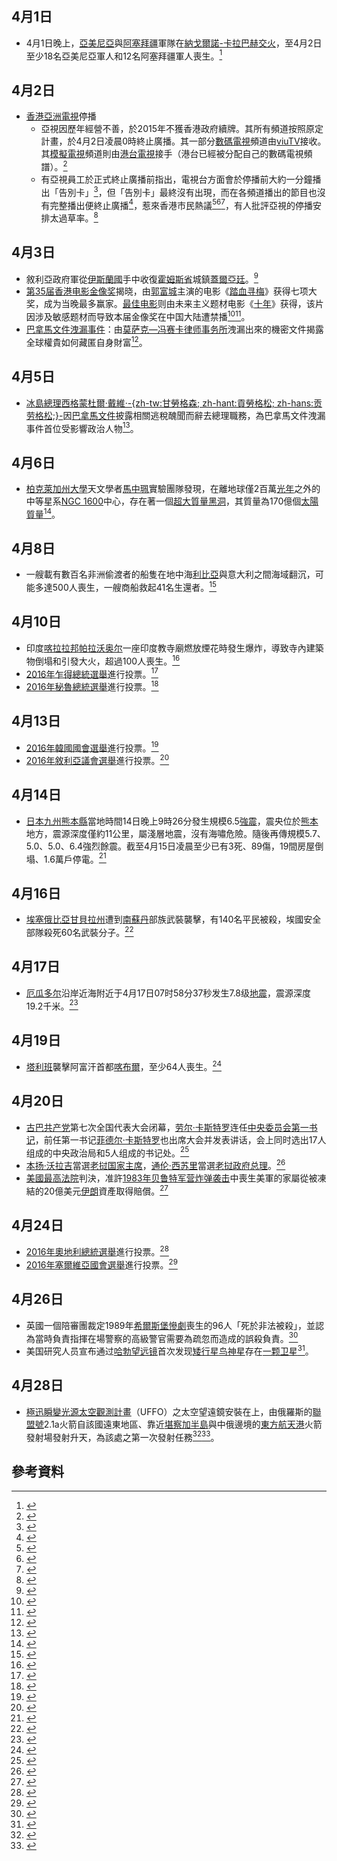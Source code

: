 <noinclude>{{monthInNews|2016|4}}</noinclude>

==4月1日==
*4月1日晚上，[[亞美尼亞|亞美尼亞]]與[[阿塞拜疆|阿塞拜疆]]軍隊在[[納戈爾諾-卡拉巴赫|納戈爾諾-卡拉巴赫]][[2016年亞美尼亞–亞塞拜然衝突|交火]]，至4月2日至少18名亞美尼亞軍人和12名阿塞拜疆軍人喪生。<ref>{{Cite news |url=http://www.bbc.co.uk/news/world-europe-35949991 |title=Dozens dead in worst Nagorno-Karabakh violence for decades |work=BBC News |date=2016-04-02 |accessdate=2016-04-03 |archive-date=2016-04-04 |archive-url=https://web.archive.org/web/20160404235546/http://www.bbc.co.uk/news/world-europe-35949991 |dead-url=no }}</ref>

==4月2日==
*[[香港|香港]][[亞洲電視|亞洲電視]]停播
**亞視因歷年經營不善，於2015年不獲香港政府續牌。其所有頻道按照原定計畫，於4月2日凌晨0時終止廣播。其一部分[[香港數碼地面電視廣播|數碼電視]]頻道由[[viuTV|viuTV]]接收。其[[模擬電視|模擬電視]]頻道則由[[港台電視|港台電視]]接手（港台已經被分配自己的數碼電視頻譜）。<ref>{{cite news|title=屹立香港59年 亚视正式停播|url=http://news.163.com/photoview/00AN0001/114860.html#p=BJKRS7KL00AN0001?baike|accessdate=2016-04-02|agency=网易新闻|date=2016-04-02|archive-date=2016-04-13|archive-url=https://web.archive.org/web/20160413180650/http://news.163.com/photoview/00AN0001/114860.html#p=BJKRS7KL00AN0001?baike|dead-url=no}}</ref>
**有亞視員工於正式終止廣播前指出，電視台方面會於停播前大約一分鐘播出「告別卡」<ref>{{cite news|title=【亞視熄機前後】今晚11時59分07秒亞視「一張卡」告別|url=http://news.mingpao.com/ins/instantnews/web_tc/article/20160401/s00001/1459483997649|accessdate=2016-04-03|agency=[[明報|明報]]|date=2016-04-01|archive-date=2016-04-05|archive-url=https://web.archive.org/web/20160405000732/http://news.mingpao.com/ins/instantnews/web_tc/article/20160401/s00001/1459483997649|dead-url=no}}</ref>，但「告別卡」最終沒有出現，而在各頻道播出的節目也沒有完整播出便終止廣播<ref>{{cite news|title=今日報章娛樂版摘要|url=http://ol.mingpao.com/php/showbiz3.php?nodeid=1459657302831&subcate=latest&issue=20160403|accessdate=2016-04-03|agency=[[明報|明報]]|date=2016-04-02|archive-date=2016-04-03|archive-url=https://web.archive.org/web/20160403052141/http://ol.mingpao.com/php/showbiz3.php?nodeid=1459657302831&subcate=latest&issue=20160403|dead-url=no}}</ref>，惹來香港市民熱議<ref>{{cite news|title=【亞視消失的告別卡】主播指「相關部門」不容台徽或其他形式告別|url=http://news.mingpao.com/ins/instantnews/web_tc/article/20160402/s00001/1459589322373|accessdate=2016-04-03|agency=[[明報|明報]]|date=2016-04-02|archive-date=2016-04-02|archive-url=https://web.archive.org/web/20160402120643/http://news.mingpao.com/ins/instantnews/web_tc/article/20160402/s00001/1459589322373|dead-url=no}}</ref><ref>{{cite news|title=【消失的亞視告別卡】因通訊局不准播？通訊辦反擊：創作力無限兼極富想像力|url=http://news.mingpao.com/ins/instantnews/web_tc/article/20160402/s00001/1459579810131|accessdate=2016-04-03|agency=[[明報|明報]]|date=2016-04-02|archive-date=2016-04-05|archive-url=https://web.archive.org/web/20160405143823/http://news.mingpao.com/ins/instantnews/web_tc/article/20160402/s00001/1459579810131|dead-url=no}}</ref><ref>{{cite news|title=【亞視消失的告別卡】高級節目執行主任指「從來無設計卡」|url=http://news.mingpao.com/ins/instantnews/web_tc/article/20160402/s00001/1459587745725|accessdate=2016-04-03|agency=[[明報|明報]]|date=2016-04-02|archive-date=2016-04-02|archive-url=https://web.archive.org/web/20160402115522/http://news.mingpao.com/ins/instantnews/web_tc/article/20160402/s00001/1459587745725|dead-url=no}}</ref>，有人批評亞視的停播安排太過草率。<ref>{{cite news|title=「告別卡」未播 亞視如「猝逝」|url=http://paper.wenweipo.com/2016/04/03/HK1604030013.htm|accessdate=2016-04-03|agency=[[文汇报_(香港)|文匯報]]|date=2016-04-03|archive-date=2016-04-09|archive-url=https://web.archive.org/web/20160409115414/http://paper.wenweipo.com/2016/04/03/HK1604030013.htm|dead-url=no}}</ref>

==4月3日==
*敘利亞政府軍從[[伊斯蘭國|伊斯蘭國]]手中收復[[霍姆斯省|霍姆斯省]]城鎮[[蓋爾亞廷|蓋爾亞廷]]。<ref>{{Cite news |url=http://www.chinanews.com/gj/2016/04-03/7822144.shtml |title=叙政府军又从“伊斯兰国”手中收复一城 |publisher=中新網 |date=2016-04-03 |accessdate=2016-04-03 |archive-date=2016-04-03 |archive-url=https://web.archive.org/web/20160403202759/http://www.chinanews.com/gj/2016/04-03/7822144.shtml |dead-url=no }}</ref>
*[[第35届香港电影金像奖|第35届香港电影金像奖]]揭晓，由[[郭富城|郭富城]]主演的电影《[[踏血寻梅|踏血寻梅]]》获得七项大奖，成为当晚最多赢家。[[香港电影金像奖最佳电影|最佳电影]]则由未来主义题材电影《[[十年_(2015年香港电影)|十年]]》获得，该片因涉及敏感题材而导致本届金像奖在中国大陆遭禁播<ref>{{cite web|title=【《十年》攞獎】「十年」成敏感詞 內地媒體報得獎名單冇提最佳電影|url=http://hk.apple.nextmedia.com/realtime/news/20160404/54944933|publisher=蘋果日報|accessdate=2016-04-03|date=2016-04-03|archive-date=2016-04-06|archive-url=https://web.archive.org/web/20160406093553/http://hk.apple.nextmedia.com/realtime/news/20160404/54944933|dead-url=no}}</ref><ref>{{cite web|title=【金像獎】內地全面封殺《十年》　報道得獎名單最佳電影「被消失」|url=http://news.mingpao.com/ins/instantnews/web_tc/article/20160404/s00001/1459700363290|publisher=明報新聞網|accessdate=2016-04-03|date=2016-04-03|archive-date=2016-04-03|archive-url=https://web.archive.org/web/20160403175857/http://news.mingpao.com/ins/instantnews/web_tc/article/20160404/s00001/1459700363290|dead-url=no}}</ref>。
*[[巴拿馬文件洩漏事件|巴拿馬文件洩漏事件]]：由[[莫萨克—冯赛卡律师事务所|莫萨克—冯赛卡律师事务所]]洩漏出來的機密文件揭露全球權貴如何藏匿自身財富<ref>{{cite news | title = 機密文件暴露世界各國權貴如何隱藏財富 | publisher = [[BBC|BBC中文網]] | url = http://www.bbc.com/zhongwen/trad/world/2016/04/160403_panorama_mossack_fonseca | date = 2016-04-03 | accessdate = 2016-04-04 | language = zh-hant | archive-date = 2016-04-07 | archive-url = https://web.archive.org/web/20160407145412/http://www.bbc.com/zhongwen/trad/world/2016/04/160403_panorama_mossack_fonseca | dead-url = no }}</ref>。

==4月5日==
*[[冰島總理|冰島總理]][[西格蒙杜爾·戴維·貢勞格松|西格蒙杜爾·戴維·-{zh-tw:甘勞格森; zh-hant:貢勞格松; zh-hans:贡劳格松;}-]]因[[巴拿馬文件洩漏事件|巴拿馬文件]]披露相關逃稅醜聞而辭去總理職務，為巴拿馬文件洩漏事件首位受影響政治人物<ref>{{cite news | title = 巴拿馬密件發酵 冰島總理被迫辭職 | publisher = [[BBC|BBC中文網]] | url = http://www.bbc.com/zhongwen/trad/world/2016/04/160405_panama_paper_iceland_quits | date = 2016-04-05 | accessdate = 2016-04-06 | language = zh-hant | archive-date = 2016-04-05 | archive-url = https://web.archive.org/web/20160405231146/http://www.bbc.com/zhongwen/trad/world/2016/04/160405_panama_paper_iceland_quits | dead-url = no }}</ref>。
==4月6日==
*[[柏克萊加州大學|柏克萊加州大學]]天文學者[[馬中珮|馬中珮]]實驗團隊發現，在離地球僅2百萬[[光年|光年]]之外的中等星系[[NGC_1600|NGC 1600]]中心，存在著一個[[超大質量黑洞|超大質量黑洞]]，其質量為170億個[[太陽質量|太陽質量]]<ref>{{cite web |title= Behemoth black hole found in an unlikely place |url= http://www.spacetelescope.org/news/heic1607/ |accessdate= 7 April 2016 |date= 6 April 2017 |publisher= Hubble Space Telescope |id= heic1607 |author= Jens Thomas; Mathias Jäger; |archive-date= 2016-04-09 |archive-url= https://web.archive.org/web/20160409154853/http://www.spacetelescope.org/news/heic1607/ |dead-url= no }}</ref>。

==4月8日==
*一艘載有數百名非洲偷渡者的船隻在地中海[[利比亞|利比亞]]與意大利之間海域翻沉，可能多達500人喪生，一艘商船救起41名生還者。<ref>{{Cite news |url=https://www.voanews.com/europe/500-people-feared-dead-mediterranean |title=500 People Feared Dead in Mediterranean |publisher=VOA |date=2016-04-20 |accessdate=2020-04-06 |archive-date=2020-04-06 |archive-url=https://web.archive.org/web/20200406190841/https://www.voanews.com/europe/500-people-feared-dead-mediterranean |dead-url=no }}</ref>

==4月10日==
*印度[[喀拉拉邦|喀拉拉邦]][[帕拉沃奥尔|帕拉沃奥尔]]一座印度教寺廟燃放煙花時發生爆炸，導致寺內建築物倒塌和引發大火，超過100人喪生。<ref>{{Cite news |url=http://www.bbc.com/zhongwen/simp/world/2016/04/160410_india_temple_fire |title=印度南部喀拉拉邦神庙大火致上百人死亡 |work=BBC中文網 |date=2016-04-10 |accessdate=2016-04-10 |archive-date=2016-04-13 |archive-url=https://web.archive.org/web/20160413062842/http://www.bbc.com/zhongwen/simp/world/2016/04/160410_india_temple_fire |dead-url=no }}</ref>
*[[2016年乍得總統選舉|2016年乍得總統選舉]]進行投票。<ref>{{Cite news |url=http://www.voachinese.com/content/chad-20160410/3278297.html |title=乍得星期天选举 13候选人挑战现任总统 |publisher=美國之音 |date=2016-04-10 |accessdate=2016-04-10 |archive-date=2016-04-10 |archive-url=https://web.archive.org/web/20160410215049/http://www.voachinese.com/content/chad-20160410/3278297.html |dead-url=no }}</ref>
*[[2016年秘魯總統選舉|2016年秘魯總統選舉]]進行投票。<ref>{{Cite news |url=http://news.ltn.com.tw/news/world/paper/977516 |title=藤森之女 可能成秘魯首位女總統 |work=自由時報電子報 |date=2016-04-10 |accessdate=2016-04-10 |archive-date=2016-04-11 |archive-url=https://web.archive.org/web/20160411224230/http://news.ltn.com.tw/news/world/paper/977516 |dead-url=no }}</ref>

==4月13日==
*[[2016年韓國國會選舉|2016年韓國國會選舉]]進行投票。<ref>{{Cite news |url=http://www.voachinese.com/content/korea-election-20160414/3285238.html |title=韩国执政党失去国会多数地位 |publisher=美國之音 |date=2016-04-14 |accessdate=2016-04-15 |archive-date=2016-04-15 |archive-url=https://web.archive.org/web/20160415211723/http://www.voachinese.com/content/korea-election-20160414/3285238.html |dead-url=no }}</ref>
*[[2016年敘利亞議會選舉|2016年敘利亞議會選舉]]進行投票。<ref>{{Cite news |url=http://www.reuters.com/article/us-mideast-crisis-syria-idUSKCN0XA2C5 |title=Assad holds parliamentary election as Syrian peace talks resume |publisher=Reuters |date=2016-04-13 |accessdate=2016-04-15 |archive-date=2016-04-16 |archive-url=https://web.archive.org/web/20160416022802/http://www.reuters.com/article/us-mideast-crisis-syria-idUSKCN0XA2C5 |dead-url=no }}</ref>

==4月14日==
*[[日本|日本]][[九州_(日本)|九州]][[熊本縣|熊本縣]]當地時間14日晚上9時26分發生規模6.5[[2016年熊本地震|強震]]，震央位於[[2016年熊本地震|熊本]]地方，震源深度僅約11公里，屬淺層地震，沒有海嘯危險。隨後再傳規模5.7、5.0、5.0、6.4強烈餘震。截至4月15日凌晨至少已有3死、89傷，19間房屋倒塌、1.6萬戶停電。<ref>{{Cite news |url=http://www.appledaily.com.tw/appledaily/article/international/20160415/37164425 |title=規模6.5 日熊本強震 3死89傷 |work=[[台灣蘋果日報|台灣蘋果日報]] |date=2016-04-15 |language=zh-TW |accessdate=2016-04-15 |archive-date=2016-04-18 |archive-url=https://web.archive.org/web/20160418070952/http://www.appledaily.com.tw/appledaily/article/international/20160415/37164425 |dead-url=no }}</ref>

==4月16日==
*[[埃塞俄比亞|埃塞俄比亞]][[甘貝拉州|甘貝拉州]]遭到[[南蘇丹|南蘇丹]]部族武裝襲擊，有140名平民被殺，埃國安全部隊殺死60名武裝分子。<ref>{{Cite news |url=http://www.bbc.co.uk/news/world-africa-36064710 |title=Ethiopia: Armed men 'kill 140' near South Sudan border |work=BBC News |date=2016-04-16 |accessdate=2016-04-17 |archive-date=2016-04-17 |archive-url=https://web.archive.org/web/20160417120250/http://www.bbc.co.uk/news/world-africa-36064710 |dead-url=no }}</ref>

==4月17日==
*[[2016年厄瓜多尔地震|厄瓜多尔]]沿岸近海附近于4月17日07时58分37秒发生7.8级[[2016年厄瓜多尔地震|地震]]，震源深度19.2千米。<ref>{{Cite news |url=http://abc7.com/news/78-magnitude-earthquake-hits-near-ecuador-according-to-usgs/1295047/ |title=AT LEAST 41 DEAD IN 7.8 EARTHQUAKE, ECUADOR'S VICE PRESIDENT SAYS |work=[[Associated_Press|Associated Press]] |date=2016-04-15 |deadurl=yes |archiveurl=https://web.archive.org/web/20160417073345/http://abc7.com/news/78-magnitude-earthquake-hits-near-ecuador-according-to-usgs/1295047/ |archivedate=2016-04-17 |accessdate=2016-04-17 }}</ref>

==4月19日==
*[[塔利班|塔利班]]襲擊阿富汗首都[[喀布爾|喀布爾]]，至少64人喪生。<ref>{{Cite news |url=http://www.chinanews.com/gj/2016/04-20/7841763.shtml |title=阿富汗内政部：喀布尔袭击死亡人数升至64人 |publisher=中新網 |date=2016-04-20 |accessdate=2016-04-20 |archive-date=2016-05-07 |archive-url=https://web.archive.org/web/20160507145014/http://www.chinanews.com/gj/2016/04-20/7841763.shtml |dead-url=no }}</ref>

==4月20日==
*[[古巴共产党|古巴共产党]]第七次全国代表大会闭幕，[[劳尔·卡斯特罗|劳尔·卡斯特罗]]连任[[古巴共产党中央委员会第一书记|中央委员会第一书记]]，前任第一书记[[菲德尔·卡斯特罗|菲德尔·卡斯特罗]]也出席大会并发表讲话，会上同时选出17人组成的中央政治局和5人组成的书记处。<ref>{{Cite news |url=http://news.xinhuanet.com/world/2016-04/20/c_128911740.htm |title=劳尔·卡斯特罗再次当选古共中央第一书记 |work=[[新华网|新华网]] |date=2016-04-20 |accessdate=2016-04-20 |archive-date=2016-04-20 |archive-url=https://web.archive.org/web/20160420142332/http://news.xinhuanet.com/world/2016-04/20/c_128911740.htm |dead-url=no }}</ref>
*[[本扬·沃拉吉|本扬·沃拉吉]]當選[[老挝国家主席|老挝国家主席]]，[[通伦·西苏里|通伦·西苏里]]當選[[老挝政府总理|老挝政府总理]]。<ref>{{Cite news |url=http://www.chinanews.com/gj/2016/04-20/7841544.shtml |title=老挝国会选举产生新任国家主席与政府总理 |publisher=中新網 |date=2016-04-20 |accessdate=2016-04-20 |archive-date=2016-05-07 |archive-url=https://web.archive.org/web/20160507151849/http://www.chinanews.com/gj/2016/04-20/7841544.shtml |dead-url=no }}</ref>
*[[美國最高法院|美國最高法院]]判決，准許[[1983年贝鲁特军营炸弹袭击|1983年贝鲁特军营炸弹袭击]]中喪生美軍的家屬從被凍結的20億美元[[伊朗|伊朗]]資產取得賠償。<ref>{{Cite news |url=http://www.bbc.com/zhongwen/simp/world/2016/04/160420_us_iran_frozen_assets |title=美国最高法院：用伊朗资产赔偿受害者家属 |work=BBC News |date=2016-04-20 |accessdate=2016-04-21 |archive-date=2016-04-23 |archive-url=https://web.archive.org/web/20160423162932/http://www.bbc.com/zhongwen/simp/world/2016/04/160420_us_iran_frozen_assets |dead-url=no }}</ref>

==4月24日==
*[[2016年奧地利總統選舉|2016年奧地利總統選舉]]進行投票。<ref>{{Cite news |url=http://www.dw.com/en/presidential-election-exposes-austrian-angst/a-19207311 |title=Presidential election exposes Austrian angst |publisher=Deutsche Welle |date=2016-04-23 |accessdate=2016-04-24 |archive-date=2016-04-24 |archive-url=https://web.archive.org/web/20160424073104/http://www.dw.com/en/presidential-election-exposes-austrian-angst/a-19207311 |dead-url=no }}</ref>
*[[2016年塞爾維亞國會選舉|2016年塞爾維亞國會選舉]]進行投票。<ref>{{Cite news |url=http://www.bbc.co.uk/news/world-europe-36122928 |title=Serbia election seen as vote on EU membership |work=BBC News |date=2016-04-24 |accessdate=2016-04-24 |archive-date=2016-04-24 |archive-url=https://web.archive.org/web/20160424140745/http://www.bbc.co.uk/news/world-europe-36122928 |dead-url=no }}</ref>

==4月26日==
*英國一個陪審團裁定1989年[[希爾斯堡慘劇|希爾斯堡慘劇]]喪生的96人「死於非法被殺」，並認為當時負責指揮在場警察的高級警官需要為疏忽而造成的誤殺負責。<ref>{{Cite news |url=http://www.bbc.com/news/uk-england-36138337 |title=Hillsborough inquests: Fans unlawfully killed, jury concludes |work=BBC News |date=2016-04-26 |accessdate=2016-04-27 |archive-date=2016-04-27 |archive-url=https://web.archive.org/web/20160427165233/http://www.bbc.com/news/uk-england-36138337 |dead-url=no }}</ref>
*美国研究人员宣布通过[[哈勃望远镜|哈勃望远镜]]首次发现[[矮行星|矮行星]][[鸟神星|鸟神星]]存在[[S/2015_(136472)_1|一颗卫星]]<ref>{{cite news|url=http://edition.cnn.com/2016/04/26/world/makemake-moon-nasa/|title=New moon discovered around dwarf planet Makemake|publisher=CNN|author=James Griffiths|date=2016-04-27|accessdate=2016-04-28|archive-date=2016-04-28|archive-url=https://web.archive.org/web/20160428121721/http://edition.cnn.com/2016/04/26/world/makemake-moon-nasa/|dead-url=no}}</ref>。
==4月28日==
*[[極迅瞬變光源太空觀測計畫|極迅瞬變光源太空觀測計畫]]（UFFO）之太空望遠鏡安裝在{{le|米哈伊爾·羅蒙諾索夫衛星|Mikhailo Lomonosov (satellite)}}上，由俄羅斯的[[聯盟號|聯盟號]]2.1a火箭自該國遠東地區、靠近[[堪察加半島|堪察加半島]]與中俄邊境的[[東方航天港|東方航天港]]火箭發射場發射升天，為該處之第一次發射任務<ref>{{cite news|url=http://www.chinatimes.com/realtimenews/20160428003468-260412|title=UFFO太空望遠鏡成功發射！解密宇宙膨脹史|date=2016-04-28|publisher=中時電子報|author=余祥|accessdate=2016-04-28|archive-date=2016-04-28|archive-url=https://web.archive.org/web/20160428183801/http://www.chinatimes.com/realtimenews/20160428003468-260412|dead-url=no}}</ref><ref name="Nowakowski">{{cite web|url=http://www.spaceflightinsider.com/organizations/roscosmos/russian-vostochny-spaceport-debut-launch-soyuz-2-1a-rocket/|title=Russia’s Vostochny spaceport to debut with the launch of Soyuz-2.1a rocket|author=TOMASZ NOWAKOWSKI|publisher=Spaceflight Insiders|date=2016-04-25|accessdate=2016-04-28|archiveurl=https://web.archive.org/web/20160426144608/http://www.spaceflightinsider.com/organizations/roscosmos/russian-vostochny-spaceport-debut-launch-soyuz-2-1a-rocket/|archivedate=2016-04-26|deadurl=yes}}</ref>。

== 參考資料 ==
{{Reflist|2}}

{{各月大事记}}